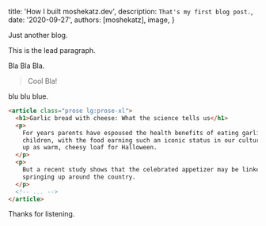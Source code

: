 
  title: 'How I built moshekatz.dev',
  description: `That's my first blog post.`,
  date: '2020-09-27',
  authors: [moshekatz],
  image,
}

<!--excerpt-->

Just another blog.

<!--/excerpt-->

<p className="lead">This is the lead paragraph.</p>

Bla Bla Bla.

> Cool Bla!

blu blu blue.

```html
<article class="prose lg:prose-xl">
  <h1>Garlic bread with cheese: What the science tells us</h1>
  <p>
    For years parents have espoused the health benefits of eating garlic bread with cheese to their
    children, with the food earning such an iconic status in our culture that kids will often dress
    up as warm, cheesy loaf for Halloween.
  </p>
  <p>
    But a recent study shows that the celebrated appetizer may be linked to a series of rabies cases
    springing up around the country.
  </p>
  <!-- ... -->
</article>
```

Thanks for listening.
